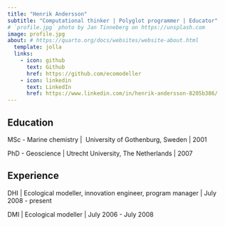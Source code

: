 ```yaml
---
title: "Henrik Andersson"
subtitle: "Computational thinker | Polyglot programmer | Educator"
# `profile.jpg` photo by Jan Tinneberg on https://unsplash.com
image: profile.jpg
about: # https://quarto.org/docs/websites/website-about.html
  template: jolla
  links:
    - icon: github
      text: Github
      href: https://github.com/ecomodeller
    - icon: linkedin
      text: LinkedIn
      href: https://www.linkedin.com/in/henrik-andersson-8205b386/
---
```


## Education

MSc - Marine chemistry |\  University of Gothenburg, Sweden \| 2001

PhD - Geoscience |\ Utrecht University, The Netherlands \| 2007


## Experience

DHI \| Ecological modeller, innovation engineer, program manager \| July 2008 - present

DMI \| Ecological modeller \| July 2006 - July 2008
